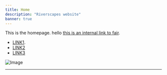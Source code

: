 ```yaml
---
title: Home
description: "Riverscapes website"
banner: true
---
```


This is the homepage. hello [this is an internal link to fair](./About_Us/fair).

- [LINK1](./About_Us/fair).
- [LINK2](/About_Us/fair)
- [LINK3](About_Us/fair)

![Image](/images/logo-nasa.png)

------